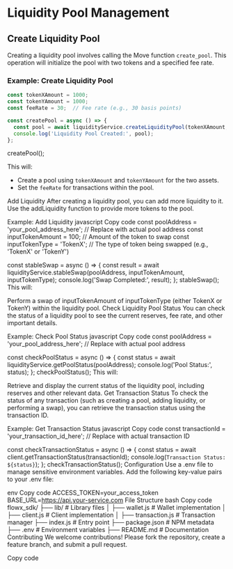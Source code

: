 # Liquidity Pool Management

## Create Liquidity Pool
Creating a liquidity pool involves calling the Move function `create_pool`. This operation will initialize the pool with two tokens and a specified fee rate.

### Example: Create Liquidity Pool
```javascript
const tokenXAmount = 1000;
const tokenYAmount = 1000;
const feeRate = 30;  // Fee rate (e.g., 30 basis points)

const createPool = async () => {
  const pool = await liquidityService.createLiquidityPool(tokenXAmount, tokenYAmount, feeRate);
  console.log('Liquidity Pool Created:', pool);
};
```
createPool();

This will:

- Create a pool using `tokenXAmount` and `tokenYAmount` for the two assets.
- Set the `feeRate` for transactions within the pool.


Add Liquidity
After creating a liquidity pool, you can add more liquidity to it. Use the addLiquidity function to provide more tokens to the pool.

Example: Add Liquidity
javascript
Copy code
const poolAddress = 'your_pool_address_here';  // Replace with actual pool address
const inputTokenAmount = 100;  // Amount of the token to swap
const inputTokenType = 'TokenX';  // The type of token being swapped (e.g., 'TokenX' or 'TokenY')

const stableSwap = async () => {
  const result = await liquidityService.stableSwap(poolAddress, inputTokenAmount, inputTokenType);
  console.log('Swap Completed:', result);
};
stableSwap();
This will:

Perform a swap of inputTokenAmount of inputTokenType (either TokenX or TokenY) within the liquidity pool.
Check Liquidity Pool Status
You can check the status of a liquidity pool to see the current reserves, fee rate, and other important details.

Example: Check Pool Status
javascript
Copy code
const poolAddress = 'your_pool_address_here';  // Replace with actual pool address

const checkPoolStatus = async () => {
  const status = await liquidityService.getPoolStatus(poolAddress);
  console.log('Pool Status:', status);
};
checkPoolStatus();
This will:

Retrieve and display the current status of the liquidity pool, including reserves and other relevant data.
Get Transaction Status
To check the status of any transaction (such as creating a pool, adding liquidity, or performing a swap), you can retrieve the transaction status using the transaction ID.

Example: Get Transaction Status
javascript
Copy code
const transactionId = 'your_transaction_id_here';  // Replace with actual transaction ID

const checkTransactionStatus = async () => {
  const status = await client.getTransactionStatus(transactionId);
  console.log(`Transaction Status: ${status}`);
};
checkTransactionStatus();
Configuration
Use a .env file to manage sensitive environment variables. Add the following key-value pairs to your .env file:

env
Copy code
ACCESS_TOKEN=your_access_token
BASE_URL=https://api.your-service.com
File Structure
bash
Copy code
flowx_sdk/
├── lib/                   # Library files
│   ├── wallet.js          # Wallet implementation
│   ├── client.js          # Client implementation
│   ├── transaction.js     # Transaction manager
├── index.js               # Entry point
├── package.json           # NPM metadata
├── .env                   # Environment variables
├── README.md              # Documentation
Contributing
We welcome contributions! Please fork the repository, create a feature branch, and submit a pull request.

Copy code






